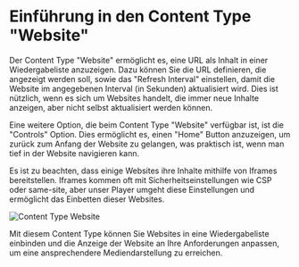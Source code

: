 
# Einführung in den Content Type "Website"

Der Content Type "Website" ermöglicht es, eine URL als Inhalt in einer Wiedergabeliste anzuzeigen. Dazu können Sie die URL definieren, die angezeigt werden soll, sowie das "Refresh Interval" einstellen, damit die Website im angegebenen Interval (in Sekunden) aktualisiert wird. Dies ist nützlich, wenn es sich um Websites handelt, die immer neue Inhalte anzeigen, aber nicht selbst aktualisiert werden können.

Eine weitere Option, die beim Content Type "Website" verfügbar ist, ist die "Controls" Option. Dies ermöglicht es, einen "Home" Button anzuzeigen, um zurück zum Anfang der Website zu gelangen, was praktisch ist, wenn man tief in der Website navigieren kann.

Es ist zu beachten, dass einige Websites ihre Inhalte mithilfe von Iframes bereitstellen. Iframes kommen oft mit Sicherheitseinstellungen wie CSP oder same-site, aber unser Player umgeht diese Einstellungen und ermöglicht das Einbetten dieser Websites.

![Content Type Website](./content_type_website_settings.png)

Mit diesem Content Type können Sie Websites in eine Wiedergabeliste einbinden und die Anzeige der Website an Ihre Anforderungen anpassen, um eine ansprechendere Mediendarstellung zu erreichen.